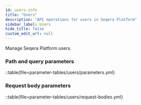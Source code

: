 ```yaml
---
id: users-info
title: "Users"
description: "API operations for users in Seqera Platform"
sidebar_label: Users
hide_title: false
custom_edit_url: null
---
```



Manage Seqera Platform users. 

### Path and query parameters 

::table{file=parameter-tables/users/parameters.yml}

### Request body parameters 

::table{file=parameter-tables/users/request-bodies.yml}